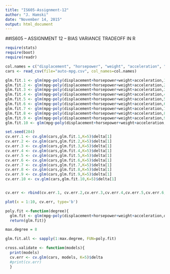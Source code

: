 ```yaml
---
title: "IS605-Assignment-12"
author: "J. Hamski"
date: "November 14, 2015"
output: html_document
---
```


##IS605 -- ASSIGNMENT 12 -- BIAS VARIANCE TRADEOFF IN R

```r
require(stats)
require(boot)
require(readr)
```


```r
col.names = c("displacement", "horsepower", "weight", "acceleration", "mpg")
cars <- read_csv(file="auto-mpg.csv", col_names=col.names)
```

```r
glm.fit.1 <- glm(mpg~poly(displacement+horsepower+weight+acceleration,1), data=cars)
glm.fit.2 <- glm(mpg~poly(displacement+horsepower+weight+acceleration,2), data=cars)
glm.fit.3 <- glm(mpg~poly(displacement+horsepower+weight+acceleration,3), data=cars)
glm.fit.4 <- glm(mpg~poly(displacement+horsepower+weight+acceleration,4), data=cars)
glm.fit.5 <- glm(mpg~poly(displacement+horsepower+weight+acceleration,5), data=cars)
glm.fit.6 <- glm(mpg~poly(displacement+horsepower+weight+acceleration,6), data=cars)
glm.fit.7 <- glm(mpg~poly(displacement+horsepower+weight+acceleration,7), data=cars)
glm.fit.8 <- glm(mpg~poly(displacement+horsepower+weight+acceleration,8), data=cars)
glm.fit.9 <- glm(mpg~poly(displacement+horsepower+weight+acceleration,9), data=cars)
glm.fit.10 <- glm(mpg~poly(displacement+horsepower+weight+acceleration,10), data=cars)
```


```r
set.seed(284)
cv.err.1 <- cv.glm(cars,glm.fit.1,K=5)$delta[1]
cv.err.2 <- cv.glm(cars,glm.fit.2,K=5)$delta[1]
cv.err.3 <- cv.glm(cars,glm.fit.3,K=5)$delta[1]
cv.err.4 <- cv.glm(cars,glm.fit.4,K=5)$delta[1]
cv.err.5 <- cv.glm(cars,glm.fit.5,K=5)$delta[1]
cv.err.6 <- cv.glm(cars,glm.fit.6,K=5)$delta[1]
cv.err.7 <- cv.glm(cars,glm.fit.7,K=5)$delta[1]
cv.err.8 <- cv.glm(cars,glm.fit.8,K=5)$delta[1]
cv.err.9 <- cv.glm(cars,glm.fit.9,K=5)$delta[1]
cv.err.10 <- cv.glm(cars,glm.fit.10,K=5)$delta[1]


cv.err <- rbind(cv.err.1, cv.err.2,cv.err.3,cv.err.4,cv.err.5,cv.err.6,cv.err.7,cv.err.8, cv.err.9, cv.err.10)
```

```r
plot(x = 1:10, cv.err, type='b')
```



```r
poly.fit <-function(degree){
  glm.fit <- glm(mpg~poly(displacement+horsepower+weight+acceleration,degree), data=cars)
  return(glm.fit)}

max.degree = 8

glm.fit.all <- sapply(1:max.degree, FUN=poly.fit)
```


```r
cross.validate <- function(models){
  print(models)
  cv.err <- cv.glm(cars, models, K=5)$delta
  #print(cv.err)
  }
```

